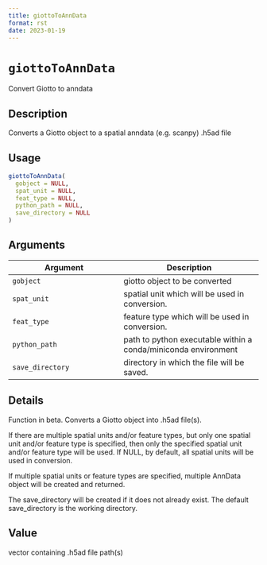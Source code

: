 ```yaml
--- 
title: giottoToAnnData 
format: rst 
date: 2023-01-19 
--- 
```

# `giottoToAnnData`

Convert Giotto to anndata


## Description

Converts a Giotto object to a spatial anndata (e.g. scanpy) .h5ad file


## Usage

```r
giottoToAnnData(
  gobject = NULL,
  spat_unit = NULL,
  feat_type = NULL,
  python_path = NULL,
  save_directory = NULL
)
```


## Arguments

Argument      |Description
------------- |----------------
`gobject`     |     giotto object to be converted
`spat_unit`     |     spatial unit which will be used in conversion.
`feat_type`     |     feature type which will be used in conversion.
`python_path`     |     path to python executable within a conda/miniconda environment
`save_directory`     |     directory in which the file will be saved.


## Details

Function in beta. Converts a Giotto object into .h5ad file(s).
 
 If there are multiple spatial units and/or feature types, but only
 one spatial unit and/or feature type is specified, then only the
 specified spatial unit and/or feature type will be used. If NULL,
 by default, all spatial units will be used in conversion.
 
 If multiple spatial units or feature types are specified, multiple
 AnnData object will be created and returned.
 
 The save_directory will be created if it does not already exist.
 The default save_directory is the working directory.


## Value

vector containing .h5ad file path(s)


